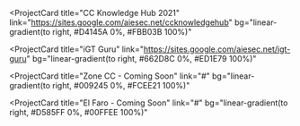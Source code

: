 <ProjectCard
  title="CC Knowledge Hub 2021"
  link="https://sites.google.com/aiesec.net/ccknowledgehub"
  bg="linear-gradient(to right, #D4145A 0%, #FBB03B 100%)"
></ProjectCard>
<ProjectCard
  title="iGT Guru"
  link="https://sites.google.com/aiesec.net/igt-guru"
  bg="linear-gradient(to right, #662D8C 0%, #ED1E79 100%)"
></ProjectCard>
<ProjectCard
  title="Zone CC - Coming Soon"
  link="#"
  bg="linear-gradient(to right, #009245 0%, #FCEE21 100%)"
></ProjectCard>
<ProjectCard
  title="El Faro - Coming Soon"
  link="#"
  bg="linear-gradient(to right, #D585FF 0%, #00FFEE 100%)"
></ProjectCard>